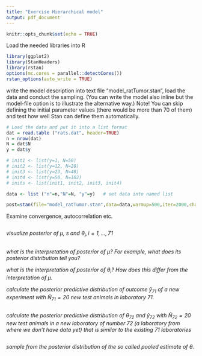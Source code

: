 ```yaml
---
title: "Exercise Hierarchical model"
output: pdf_document
---
```


```r
knitr::opts_chunk$set(echo = TRUE)
```


Load the needed libraries into R 
```r
library(ggplot2)
library(StanHeaders)
library(rstan)
options(mc.cores = parallel::detectCores())
rstan_options(auto_write = TRUE)
```


write the model description into text file "model_ratTumor.stan", load the data and conduct the sampling. (You can write the model also inline but the model-file option is to illustrate the alternative way.) Note! You can skip defining the initial parameter values (there would be more than 70 of them) and test how well Stan can define them automatically.

```r
# Load the data and put it into a list format
dat = read.table ("rats.dat", header=TRUE)
n = nrow(dat)
N = dat$N
y = dat$y

# init1 <- list(y=1, N=50)
# init2 <- list(y=12, N=28)
# init3 <- list(y=23, N=48)
# init4 <- list(y=50, N=102)
# inits <- list(init1, init2, init3, init4)

data <- list ("n"=n,"N"=N, "y"=y)   # set data into named list

post=stan(file="model_ratTumor.stan",data=data,warmup=500,iter=2000,chains=4,thin=1,control=list(adapt_delta=0.99))
```

Examine convergence, autocorrelation etc.
```r

```

*visualize posterior of $\mu$, $s$ and $\theta_i,i=1,\dots,71$*

```r

```

*what is the interpretation of posterior of $\mu$? For example, what does its posterior distribution tell you?*  

*what is the interpretation of posterior of $\theta_i$? How does this differ from the interpretation of $\mu$.*

*calculate the posterior predictive distribution of outcome $\tilde{y}_{71}$ of a new experiment with $\tilde{N}_{71}=20$ new test animals in laboratory 71.* 

```r

```

*calculate the posterior predictive distribution of $\theta_{72}$ and $\tilde{y}_{72}$ with $\tilde{N}_{72}=20$ new test animals in a new laboratory of number 72 (a laboratory from where we don't have data yet) that is similar to the existing 71 laboratories* 


```r

```


*sample from the posterior distribution of the so called pooled estimate of $\theta$. *
```r


```


